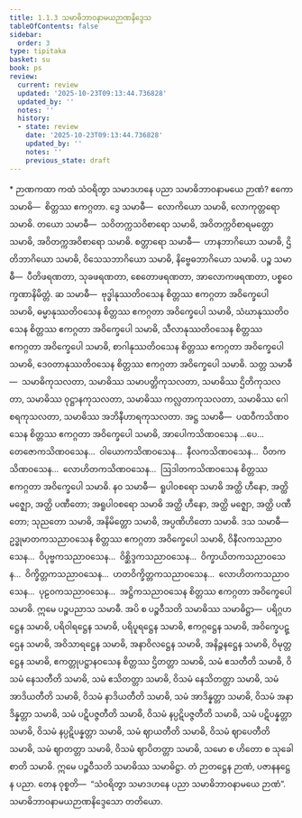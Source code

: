 ```yaml
---
title: 1.1.3 သမာဓိဘာဝနာမယဉာဏနိဒ္ဒေသ
tableOfContents: false
sidebar:
  order: 3
type: tipitaka
basket: su
book: ps
review:
  current: review
  updated: '2025-10-23T09:13:44.736828'
  updated_by: ''
  notes: ''
  history:
  - state: review
    date: '2025-10-23T09:13:44.736828'
    updated_by: ''
    notes: ''
    previous_state: draft
---
```



<ReviewStatus review={frontmatter.review} showDetails={true} />

<HypothesisAnnotation frontmatter={frontmatter} />

<DynamicBreadcrumb />

<Paragraph type="center" book="ps">
* ဉာဏကထာ
</Paragraph>


<Division number="43" book="ps" e="ch" v="26" p="3">

<Paragraph number="324" book="ps">
ကထံ သံဝရိတွာ သမာဒဟနေ ပညာ သမာဓိဘာဝနာမယေ ဉာဏံ?
</Paragraph>

<Paragraph number="325" book="ps">
ဧကော သမာဓိ—  စိတ္တဿ ဧကဂ္ဂတာ.
</Paragraph>

<Paragraph number="326" book="ps">
ဒွေ သမာဓီ—  လောကိယော သမာဓိ, လောကုတ္တရော သမာဓိ.
</Paragraph>

<Paragraph number="327" book="ps">
တယော သမာဓီ—  သဝိတက္ကသဝိစာရော သမာဓိ, အဝိတက္ကဝိစာရမတ္တော သမာဓိ, အဝိတက္ကအဝိစာရော သမာဓိ.
</Paragraph>

<Paragraph number="328" book="ps">
စတ္တာရော သမာဓီ—  ဟာနဘာဂိယော သမာဓိ, ဌိတိဘာဂိယော သမာဓိ, ဝိသေသဘာဂိယော သမာဓိ, နိဗ္ဗေဓဘာဂိယော သမာဓိ.
</Paragraph>

<Paragraph number="329" book="ps">
ပဉ္စ သမာဓီ—  ပီတိဖရဏတာ, သုခဖရဏတာ, စေတောဖရဏတာ, အာလောကဖရဏတာ, ပစ္စဝေက္ခဏာနိမိတ္တံ.
</Paragraph>

<Paragraph number="330" book="ps">
ဆ သမာဓီ—  ဗုဒ္ဓါနုဿတိဝသေန စိတ္တဿ ဧကဂ္ဂတာ အဝိက္ခေပေါ သမာဓိ, ဓမ္မာနုဿတိဝသေန စိတ္တဿ ဧကဂ္ဂတာ အဝိက္ခေပေါ သမာဓိ, သံဃာနုဿတိဝသေန စိတ္တဿ ဧကဂ္ဂတာ အဝိက္ခေပေါ သမာဓိ, သီလာနုဿတိဝသေန စိတ္တဿ ဧကဂ္ဂတာ အဝိက္ခေပေါ သမာဓိ, စာဂါနုဿတိဝသေန စိတ္တဿ ဧကဂ္ဂတာ အဝိက္ခေပေါ သမာဓိ, ဒေဝတာနုဿတိဝသေန စိတ္တဿ ဧကဂ္ဂတာ အဝိက္ခေပေါ သမာဓိ.
</Paragraph>

<Paragraph number="331" book="ps">
သတ္တ သမာဓီ—  သမာဓိကုသလတာ, သမာဓိဿ သမာပတ္တိကုသလတာ, သမာဓိဿ ဌိတိကုသလတာ, သမာဓိဿ ဝုဋ္ဌာနကုသလတာ, သမာဓိဿ ကလ္လတာကုသလတာ, သမာဓိဿ ဂေါစရကုသလတာ, သမာဓိဿ အဘိနီဟာရကုသလတာ.
</Paragraph>

<Paragraph number="332" book="ps">
အဋ္ဌ သမာဓီ—  ပထဝီကသိဏဝသေန စိတ္တဿ ဧကဂ္ဂတာ အဝိက္ခေပေါ သမာဓိ, အာပေါကသိဏဝသေန …ပေ…  တေဇောကသိဏဝသေန…  ဝါယောကသိဏဝသေန…  နီလကသိဏဝသေန…  ပီတကသိဏဝသေန…  လောဟိတကသိဏဝသေန…  ဩဒါတကသိဏဝသေန စိတ္တဿ ဧကဂ္ဂတာ အဝိက္ခေပေါ သမာဓိ.
</Paragraph>

<Paragraph number="333" book="ps">
နဝ သမာဓီ—  ရူပါဝစရော သမာဓိ အတ္ထိ ဟီနော, အတ္ထိ မဇ္ဈော, အတ္ထိ ပဏီတော; အရူပါဝစရော သမာဓိ အတ္ထိ ဟီနော, အတ္ထိ မဇ္ဈော, အတ္ထိ ပဏီတော; သုညတော သမာဓိ, အနိမိတ္တော သမာဓိ, အပ္ပဏိဟိတော သမာဓိ.
</Paragraph>

<Paragraph number="334" book="ps">
ဒသ သမာဓီ—  ဥဒ္ဓုမာတကသညာဝသေန စိတ္တဿ ဧကဂ္ဂတာ အဝိက္ခေပေါ သမာဓိ, ဝိနီလကသညာဝသေန…  ဝိပုဗ္ဗကသညာဝသေန…  ဝိစ္ဆိဒ္ဒကသညာဝသေန…  ဝိက္ခာယိတကသညာဝသေန…  ဝိက္ခိတ္တကသညာဝသေန…  ဟတဝိက္ခိတ္တကသညာဝသေန…  လောဟိတကသညာဝသေန…  ပုဠဝကသညာဝသေန…  အဋ္ဌိကသညာဝသေန စိတ္တဿ ဧကဂ္ဂတာ အဝိက္ခေပေါ သမာဓိ. ဣမေ ပဉ္စပညာသ သမာဓီ.
</Paragraph>

</Division>
<Division number="44" book="ps" e="ch" v="26" p="3">

<Paragraph number="335" book="ps">
အပိ စ ပဉ္စဝီသတိ သမာဓိဿ သမာဓိဋ္ဌာ—  ပရိဂ္ဂဟဋ္ဌေန သမာဓိ, ပရိဝါရဋ္ဌေန သမာဓိ, ပရိပူရဋ္ဌေန သမာဓိ, ဧကဂ္ဂဋ္ဌေန သမာဓိ, အဝိက္ခေပဋ္ဌေန သမာဓိ, အဝိသာရဋ္ဌေန သမာဓိ, အနာဝိလဋ္ဌေန သမာဓိ, အနိဉ္ဇနဋ္ဌေန သမာဓိ, ဝိမုတ္တဋ္ဌေန သမာဓိ, ဧကတ္တုပဋ္ဌာနဝသေန စိတ္တဿ ဌိတတ္တာ သမာဓိ, သမံ ဧသတီတိ သမာဓိ, ဝိသမံ နေသတီတိ သမာဓိ, သမံ ဧသိတတ္တာ သမာဓိ, ဝိသမံ နေသိတတ္တာ သမာဓိ, သမံ အာဒိယတီတိ သမာဓိ, ဝိသမံ နာဒိယတီတိ သမာဓိ, သမံ အာဒိန္နတ္တာ သမာဓိ, ဝိသမံ အနာဒိန္နတ္တာ သမာဓိ, သမံ ပဋိပဇ္ဇတီတိ သမာဓိ, ဝိသမံ နပ္ပဋိပဇ္ဇတီတိ သမာဓိ, သမံ ပဋိပန္နတ္တာ သမာဓိ, ဝိသမံ နပ္ပဋိပန္နတ္တာ သမာဓိ, သမံ ဈာယတီတိ သမာဓိ, ဝိသမံ ဈာပေတီတိ သမာဓိ, သမံ ဈာတတ္တာ သမာဓိ, ဝိသမံ ဈာပိတတ္တာ သမာဓိ, သမော စ ဟိတော စ သုခေါ စာတိ သမာဓိ. ဣမေ ပဉ္စဝီသတိ သမာဓိဿ သမာဓိဋ္ဌာ. တံ ဉာတဋ္ဌေန ဉာဏံ, ပဇာနနဋ္ဌေန ပညာ. တေန ဝုစ္စတိ—  “သံဝရိတွာ သမာဒဟနေ ပညာ သမာဓိဘာဝနာမယေ ဉာဏံ”.

</Paragraph>
</Division>

<Paragraph number="336" type="center" book="ps">
သမာဓိဘာဝနာမယဉာဏနိဒ္ဒေသော တတိယော.
</Paragraph>